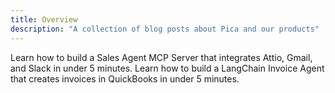 ---
title: Overview
description: "A collection of blog posts about Pica and our products"
---

<Columns cols={2}>
  <Card
    title="Build a Sales Agent MCP Server"
    href="/blog/buildkit/sales-agent-mcp"
    arrow="true"
    cta="Read More"
  >
    Learn how to build a Sales Agent MCP Server that integrates Attio, Gmail, and Slack in under 5 minutes.
  </Card>
  <Card
    title="Build a LangChain QuickBooks Invoice Agent"
    href="/blog/buildkit/quickbooks-langchain-invoice-agent"
    arrow="true"
    cta="Read More"
  >
    Learn how to build a LangChain Invoice Agent that creates invoices in QuickBooks in under 5 minutes.
  </Card>
</Columns>
